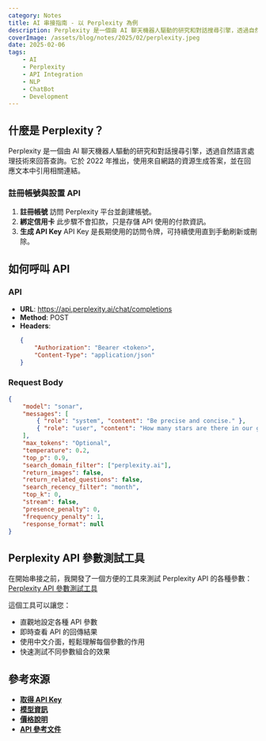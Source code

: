 ```yaml
---
category: Notes
title: AI 串接指南 - 以 Perplexity 為例
description: Perplexity 是一個由 AI 聊天機器人驅動的研究和對話搜尋引擎，透過自然語言處理技術來回答查詢。它於 2022 年推出，使用來自網路的資源生成答案，並在回應文本中引用相關連結。
coverImage: /assets/blog/notes/2025/02/perplexity.jpeg
date: 2025-02-06
tags:
    - AI
    - Perplexity
    - API Integration
    - NLP
    - ChatBot
    - Development
---
```


## 什麼是 Perplexity？

Perplexity 是一個由 AI 聊天機器人驅動的研究和對話搜尋引擎，透過自然語言處理技術來回答查詢。它於 2022 年推出，使用來自網路的資源生成答案，並在回應文本中引用相關連結。

### 註冊帳號與設置 API

1. **註冊帳號**
   訪問 Perplexity 平台並創建帳號。
2. **綁定信用卡**
   此步驟不會扣款，只是存儲 API 使用的付款資訊。
3. **生成 API Key**
   API Key 是長期使用的訪問令牌，可持續使用直到手動刷新或刪除。

## 如何呼叫 API

### API

-   **URL**: https://api.perplexity.ai/chat/completions
-   **Method**: POST
-   **Headers**:
    ```json
    {
        "Authorization": "Bearer <token>",
        "Content-Type": "application/json"
    }
    ```

### Request Body

```json
{
    "model": "sonar",
    "messages": [
        { "role": "system", "content": "Be precise and concise." },
        { "role": "user", "content": "How many stars are there in our galaxy?" }
    ],
    "max_tokens": "Optional",
    "temperature": 0.2,
    "top_p": 0.9,
    "search_domain_filter": ["perplexity.ai"],
    "return_images": false,
    "return_related_questions": false,
    "search_recency_filter": "month",
    "top_k": 0,
    "stream": false,
    "presence_penalty": 0,
    "frequency_penalty": 1,
    "response_format": null
}
```

## Perplexity API 參數測試工具

在開始串接之前，我開發了一個方便的工具來測試 Perplexity API 的各種參數：
[Perplexity API 參數測試工具](https://garylin0969-perplexity-concat.vercel.app/)

這個工具可以讓您：

-   直觀地設定各種 API 參數
-   即時查看 API 的回傳結果
-   使用中文介面，輕鬆理解每個參數的作用
-   快速測試不同參數組合的效果

## 參考來源

-   **[取得 API Key](https://docs.perplexity.ai/guides/getting-started)**
-   **[模型資訊](https://docs.perplexity.ai/guides/model-cards)**
-   **[價格說明](https://docs.perplexity.ai/guides/pricing)**
-   **[API 參考文件](https://docs.perplexity.ai/api-reference/chat-completions)**
